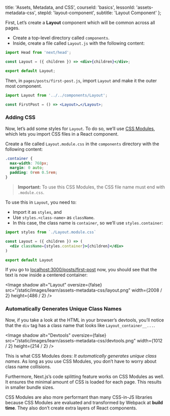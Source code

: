 
  title: 'Assets, Metadata, and CSS',
  courseId: 'basics',
  lessonId: 'assets-metadata-css',
  stepId: 'layout-component',
  subtitle: 'Layout Component'
};

First, Let’s create a **Layout** component which will be common across all pages.

- Create a top-level directory called `components`.
- Inside, create a file called `Layout.js` with the following content:

```jsx
import Head from 'next/head';

const Layout = ({ children }) => <div>{children}</div>;

export default Layout;
```

Then, in `pages/posts/first-post.js`, import `Layout` and make it the outer most component.

```jsx
import Layout from '../../components/Layout';

const FirstPost = () => <Layout>…</Layout>;
```

### Adding CSS

Now, let’s add some styles for `Layout`. To do so, we’ll use [CSS Modules](https://github.com/css-modules/css-modules), which lets you import CSS files in a React component.

Create a file called `Layout.module.css` in the `components` directory with the following content:

```css
.container {
  max-width: 768px;
  margin: 0 auto;
  padding: 0rem 0.5rem;
}
```

> **Important:** To use this CSS Modules, the CSS file name must end with `.module.css`.

To use this in `Layout`, you need to:

- Import it as `styles`, and
- Use `styles.<class-name>` as `className`.
- In this case, the class name is `container`, so we’ll use `styles.container`:

```jsx
import styles from `./Layout.module.css`

const Layout = ({ children }) => (
  <div className={styles.container}>{children}</div>
)

export default Layout
```

If you go to [localhost:3000/posts/first-post](http://localhost:3000/posts/first-post) now, you should see that the text is now inside a centered container:

<Image
  shadow
  alt="Layout"
  oversize={false}
  src="/static/images/learn/assets-metadata-css/layout.png"
  width={2008 / 2}
  height={486 / 2}
/>

### Automatically Generates Unique Class Names

Now, if you take a look at the HTML in your browser’s devtools, you’ll notice that the `div` tag has a class name that looks like `Layout_container__...`.

<Image
  shadow
  alt="Devtools"
  oversize={false}
  src="/static/images/learn/assets-metadata-css/devtools.png"
  width={1012 / 2}
  height={214 / 2}
/>

This is what CSS Modules does: _It automatically generates unique class names_. As long as you use CSS Modules, you don’t have to worry about class name collisions.

Furthermore, Next.js’s code splitting feature works on CSS Modules as well. It ensures the minimal amount of CSS is loaded for each page. This results in smaller bundle sizes.

CSS Modules are also more performant than many CSS-in-JS libraries because CSS Modules are evaluated and transformed by Webpack at **build time**. They also don’t create extra layers of React components.


